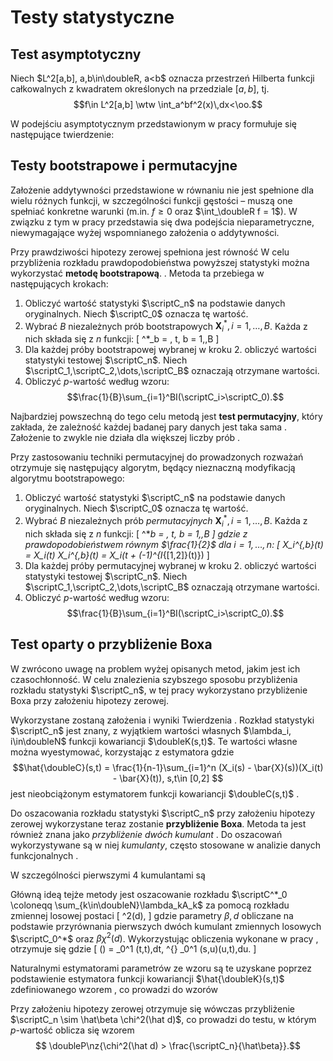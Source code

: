 # Testy statystyczne

```{=latex}
\fancyhead[LO]{\textbf{\small{Testy statystyczne}}}
\renewcommand{\headrulewidth}{0.5pt}
```

## Test asymptotyczny

Niech $L^2[a,b], a,b\in\doubleR, a<b$ oznacza przestrzeń Hilberta funkcji całkowalnych z kwadratem określonych na przedziale $[a,b]$, tj. $$f\in L^2[a,b] \wtw \int_a^bf^2(x)\,dx<\oo.$$

\AAA{do dopisania: def. wartości własnych funkcji, centralny rozkład $\chi^2$}

W podejściu asymptotycznym przedstawionym w pracy \cite{MCC} formułuje się następujące twierdzenie:
\begin{tw}\label{tw:asympt}
Niech $$X_i(t) = m(t)+\epsilon_i(t), 1 \le i \le n$$ będą $n$ niezależnymi procesami losowymi należącymi do przestrzeni $L^2[0,2]$ definiowanymi na przedziale $[0,2]$, gdzie $m$ jest daną funkcją, a $\epsilon_i$ jest procesem losowym o wartości oczekiwanej równej zero oraz funkcji kowariancji $\doubleC(s,t)$.

Załóżmy, że:
\begin{enumerate}
  \item $\tr(\doubleC) \coloneqq \int_0^2\doubleC(t,t)\,dt < \oo $
  \item $v_1(t) \coloneqq X_1(t) - m(t) $ spełnia własność
  \[
  \doubleE\norm{v_1}^4 = \doubleE \nz{\int_0^2 v^2_1(t)\,dt}^2 <\oo
  \]
  \item $\bigwedge_{t\in[0,2]}\nz{ \doubleC(t,t) >0\quad\land\quad \max_{t\in [0,2]} \doubleC(t,t) <\oo} $
  \item $\bigwedge_{(s,t)\in [0,2]^2} \doubleE(v_1^2(s)v_1^2(t)) < C < \oo $, gdzie $C$ jest pewną stałą niezależną od $(s,t)$
\end{enumerate}
\AAA{czy te założenia są tu wykorzystywane? bo mam wrażenie, że nie} \textcolor{blue}{Faktycznie nie wszystkie są potrzebne do tego twierdzenia. Tu potrzebne są A1 i A3. Proszę uzupełnić poniższy dowód z wykorzystaniem tego co jest w moim artykule na stronach 528-529. W samym twierdzeniu najlepiej zrobić tak: Przed twierdzeniem podać powyższe założenia, tylko napisać, że będziemy używać poniższych założeń w zależności od potrzeb. Natomiast w tym twierdzeniu napisać ,,Przyjmy, że prawdziwe są założenia A1 i A3.}

Wówczas przy prawdziwości hipotezy zerowej $H_0: \bigwedge_{t\in[0,1]}m(t)=m(1+t)$ mamy
\[
\scriptC_n \xto{d} \scriptC^* \coloneqq \sum_{k\in\doubleN} \lambda_kA_k,
\]
gdzie $A_k$ są niezależnymi zmiennymi losowymi o centralnym rozkładzie $\chi^2(1)$, a $\lambda_1,\lambda_2,\dots$ są wartościami własnymi funkcji kowariancji $$\doubleK(s,t)=\doubleC(s,t)-\doubleC(s,t+1)-\doubleC(s+1,t)+\doubleC(s+1,t+1),\ s,t\in[0,1]$$ takimi, że $\lambda_1\ge \lambda_2\ge \dots\ge 0$ i $\sum_{i=1}^\infty\lambda_i^2<\infty$.

\AAA{czy to "\underline{centralnym} rozkładzie chi2" jest konieczne?} \textcolor{blue}{nie jest konieczne, ale dobrze, aby Pan wiedział, że istnieje niecentralny rozkład chi-kwadrat}
\end{tw}
\begin{proof}
Korzystając z {Centralnego Twierdzenia Granicznego dla} zmiennych losowych przyjmujących wartości w przestrzeni Hilberta $L^2[0,2]$ z miarą probabilistyczną, zachodzi zbieżność
\[
\sqrt{n}(\bar{X}(t) -m(t)) \xto{d} z(t)
\]
gdzie $z$ jest procesem gaussowskim o wartości oczekiwanej 0 i funkcji kowariancji $\doubleC(s,t)$.
\AAA{czy jeśli w dowodzie jest twierdzenie, to mam je dopisać(+dowieść), czy wystarczy mi wiedzieć, jak działa?} \textcolor{blue}{można dopisać}
Przy założeniu hipotezy zerowej, z {twierdzenia o odwzorowaniach ciągłych}
\begin{equation}\label{eqn:zb.as.cn}
\scriptC_n = n \int_0^1 (\bar{X}(t) - \bar{X}(t+1))^2\,dt \xto{d} \int_0^1 (z(t)-z(1+t))^2\,dt
\end{equation}
Oznaczając $\xi(t) = z(t)-z(1+t)$ można zaobserwować, że również jest to proces gaussowski o wartości oczekiwanej 0. Funkcja kowariancji tego procesu:
\textcolor{blue}{
\begin{align*}
\doubleK(s,t)=&\Cov(\xi(s),\xi(t)\\
=&\doubleE\nk{\nz{\xi(s)-\doubleE(\xi(s)}\nz{\xi(t)-\doubleE(\xi(t))}}\\
=&\doubleE\nk{\nz{z(s)-z(1+s)-\doubleE(z(s)-z(1+s))}\nz{z(t)-z(1+t)-\doubleE(z(t)-z(1+t))}}\\
=&\doubleE\nk{\nz{z(s)-\doubleE(z(s))-(z(1+s)-\doubleE(z(1+s)))}\nz{z(t)-\doubleE(z(t))-(z(1+t)-\doubleE(z(1+t)))}}\\
=&\doubleE\nk{\nz{z(s)-\doubleE(z(s))}\nz{z(t)-\doubleE(z(t))}}\\
&-\doubleE\nk{\nz{z(s)-\doubleE(z(s))}\nz{(z(1+t)-\doubleE(z(1+t)))}}\\
&-\doubleE\nk{\nz{(z(1+s)-\doubleE(z(1+s)))}\nz{z(t)-\doubleE(z(t))}}\\
&+\doubleE\nk{\nz{z(1+s)-\doubleE(z(1+s))}\nz{z(1+t)-\doubleE(z(1+t))}}\\
=&\doubleC(s,t) - \doubleC(s,t+1) - \doubleC(s+1,t) + \doubleC(s+1,t+1).
\end{align*}}
jest funkcją z przestrzeni Hilberta $L^2[0,1]$. Wobec tego można zastosować rozkład \AAA{Karhunena-Loeve'a?}, co daje równość
\begin{equation}\label{eqn:rozkladKL}
\int_0^1 \xi(t)^2\,dt = \sum_{k\in\doubleN} \lambda_kA_k^2
\end{equation}
\end{proof}

\AAA{p-wartość tego? niby jest wzór w \cite{MCC}, ale ona jest wyznaczana symulacyjnie? trzeba opisać kroki algorytmu znowu?} \textcolor{blue}{rozpisujemy ten test, ponieważ jest to test asymptotyczny (test A)}

## Testy bootstrapowe i permutacyjne

Założenie addytywności przedstawione w równaniu \eqref{eqn:addytywnosc} nie jest spełnione dla wielu różnych funkcji, w szczególności funkcji gęstości -- muszą one spełniać konkretne warunki (m.in. $f\ge0$ oraz $\int_\doubleR f = 1$). W związku z tym w pracy \cite{MCC} przedstawia się dwa podejścia nieparametryczne, niewymagające wyżej wspomnianego założenia o addytywności.

Przy prawdziwości hipotezy zerowej spełniona jest równość
\begin{equation}\label{eqn:c_h0}
\scriptC_n = n\int_0^1 (\bar{X}(t) - m(t) + m(1+t) - \bar{X}(1+t))^2 dt.
\end{equation}
W celu przybliżenia rozkładu prawdopodobieństwa powyższej statystyki można wykorzystać **metodę bootstrapową**. \AAA{definicja bootstrapu}. Metoda ta przebiega w następujących krokach:

1. Obliczyć wartość statystyki $\scriptC_n$ na podstawie danych oryginalnych. Niech $\scriptC_0$ oznacza tę wartość.
2. Wybrać $B$ niezależnych prób bootstrapowych $\mathbf{X}^*_i, i = 1,\ldots,B$. Każda z nich składa się z $n$ funkcji:
\[
\mathbf{X}^*_b = \set{X_1^{*,b}(t),\ldots, X_n^{*,b}(t)}, \quad t\in[0,2], b = 1,\ldots,B
\]
3. Dla każdej próby bootstrapowej wybranej w kroku 2. obliczyć wartości statystyki testowej $\scriptC_n$. Niech $\scriptC_1,\scriptC_2,\dots,\scriptC_B$ oznaczają otrzymane wartości.
4. Obliczyć $p$-wartość według wzoru: $$\frac{1}{B}\sum_{i=1}^BI(\scriptC_i>\scriptC_0).$$
```{=latex}
% różnice względem oznaczeń w MCC:
% MCC         | ja
% -------------------------------
% Cn          | C0
% X^*_b       | X^*_b -- tak samo
% C^{*,b}_n   | C_b
```

```{=latex}
\begin{tw}
Jeżeli $\scriptC^*$ jest statystyką testową obliczoną na podstawie powyższego algorytmu, to
\begin{equation}\label{eqn:bootstrapstat}
\scriptC^*_n = n\int_0^1 \nz{\bar{X^*}(t)- \bar{X}(t) + \bar{X}(t+1) - \bar{X^*}(t+1)}^2 \,dt \xto{d} \int_0^1 \nz{z^*(t) - z^*(t+1)}^2 \,dt
\end{equation}
gdzie $z^*(t) - z^*(t+1)$ jest procesem gaussowskim o wartości oczekiwanej równej 0 i funkcji kowariancji $$\doubleK^*(s,t) = \doubleS(s,t) - \doubleS(s, t+1) - \doubleS(s+1,t) + \doubleS(s+1,t+1)  $$
gdzie $\doubleS(s,t), s,t\in[0,2]$ jest funkcją kowariancji z próby, tj. funkcją kowariancji $\bar{X}$.
\end{tw}
```
\begin{proof}
\AAA{no właśnie, \cite{MCC} twierdzi chyba, że dowód wymaga dogłębnych badań?} \textcolor{blue}{powyższe twierdzenie bym usunął i podał jego treść w luźnej formie jak to robią MCC. Aby to pokazać to trzeba więcej wysiłku, a to co oni podali to tylko intuicja.}
\end{proof}

\AAA{This resample algorithm takes advantage of the particular estimator properties and it is generalizable in order to approximate the distribution of general statistics -- jakie general statistics?} \textcolor{blue}{tutaj general znaczy dowolnej statystyki} Najbardziej powszechną do tego celu metodą jest **test permutacyjny**, który zakłada, że zależność każdej badanej pary danych jest taka sama \AAA{?} \textcolor{blue}{tzn. że rodzaj zależności dla każdej pary jest taki sam, np. liniowy}. Założenie to zwykle nie działa dla większej liczby prób \cite{MCC}.

Przy zastosowaniu techniki permutacyjnej do prowadzonych rozważań otrzymuje się następujący algorytm, będący nieznaczną modyfikacją algorytmu bootstrapowego:

1. Obliczyć wartość statystyki $\scriptC_n$ na podstawie danych oryginalnych. Niech $\scriptC_0$ oznacza tę wartość.
2. Wybrać $B$ niezależnych prób *permutacyjnych* $\mathbf{X}^*_i, i = 1,\ldots,B$. Każda z nich składa się z $n$ funkcji:
\[
\mathbf{X}^*_b = \set{X_1^{*,b}(t),\ldots, X_n^{*,b}(t)}, \quad t\in[0,2], b = 1,\ldots,B
\]
gdzie z prawdopodobieństwem równym $\frac{1}{2}$ dla $i=1,\ldots,n$:
\[
X_i^{*,b}(t) = X_i(t) \qquad\lor\qquad
X_i^{*,b}(t) = X_i(t + (-1)^{I_{[1,2]}(t)})
\]
\AAA{Czy to nie znaczy, że po prawej może być $t-1$ i wyjeżdża się poza $[0,2]$? jaka jest idea tych permutacji, co permutujemy?} \textcolor{blue}{Nie tak być nie może: $X_i^{*,b}(t) = X_i(t + (-1)^{I_{[1,2]}(t)})$ oznacza, że gdy $t\in [0,1]$, to $X_i^{*,b}(t) = X_i(t + (-1)^{I_{[1,2]}(t)})=X_i(t + (-1)^0)=X_i(t + 1)$, a gdy $t\in[1,2]$, to $X_i^{*,b}(t) = X_i(t + (-1)^{I_{[1,2]}(t)})=X_i(t + (-1)^1) = X_i(t -1)$. Chodzi o to, że albo zostawiamy dane tak jak są ($X_i^{*,b}(t) = X_i(t)$) lub zamieniamy dane przed (dla $t\in[0,1]$) z danymi po (dla $t\in[1,2]$) tj. $X_i^{*,b}(t) = X_i(t + (-1)^{I_{[1,2]}(t)})$.}
3. Dla każdej próby permutacyjnej wybranej w kroku 2. obliczyć wartości statystyki testowej $\scriptC_n$. Niech $\scriptC_1,\scriptC_2,\dots,\scriptC_B$ oznaczają otrzymane wartości.
4. Obliczyć $p$-wartość według wzoru: $$\frac{1}{B}\sum_{i=1}^BI(\scriptC_i>\scriptC_0).$$

\begin{tw}
\AAA{nie mogę znaleźć zbieżności tegoż} \textcolor{blue}{bez twierdzenia z podobnych powodów jak powyżej dla bootstrapu}
\end{tw}

## Test oparty o przybliżenie Boxa

W \cite{Smaga} zwrócono uwagę na problem wyżej opisanych metod, jakim jest ich czasochłonność. W celu znalezienia szybszego sposobu przybliżenia rozkładu statystyki $\scriptC_n$, w tej pracy wykorzystano przybliżenie Boxa przy założeniu hipotezy zerowej.

Wykorzystane zostaną założenia i wyniki Twierdzenia \ref{tw:asympt}. Rozkład statystyki $\scriptC_n$ jest znany, z wyjątkiem wartości własnych $\lambda_i, i\in\doubleN$ funkcji kowariancji $\doubleK(s,t)$. Te wartości własne można wyestymować, korzystając z estymatora
\begin{equation}\label{eqn:kkestimator}
\hat{\doubleK}(s,t) = \hat{\doubleC}(s,t) - \hat{\doubleC}(s, t+1) - \hat{\doubleC}(s-1, t) + \hat{\doubleC}(s+1, t+1), \quad s,t\in[0,1]
\end{equation}
gdzie $$\hat{\doubleC}(s,t) = \frac{1}{n-1}\sum_{i=1}^n (X_i(s) - \bar{X}(s))(X_i(t) - \bar{X}(t)), s,t\in [0,2] $$ jest nieobciążonym estymatorem funkcji kowariancji $\doubleC(s,t)$ \cite{Zhang}.

\begin{lm}
Przyjmując założenia Twierdzenia \ref{tw:asympt} oraz założenia A1-A4 zachodzi jednostajna zbieżność wg prawdopodobieństwa $$\hat{\doubleK}(s,t) \xto{P} \doubleK(s,t)$$ na $[0,1]^2$.
\end{lm}
\begin{proof}
Na podstawie wykorzystywanych założeń zachodzi $\hat{\doubleC}(s,t)\xto{P} \doubleC(s,t)$ jednostajnie na $[0,2]^2$ \textcolor{blue}{(patrz Twierdzenie 4.17 w \cite{Zhang})}. Korzystając z definicji estymatora podanej w \eqref{eqn:kkestimator} oraz z {twierdzenia o odwzorowaniu ciągłym}, otrzymujemy tezę.
\end{proof}

Do oszacowania rozkładu statystyki $\scriptC_n$ przy założeniu hipotezy zerowej wykorzystane teraz zostanie **przybliżenie Boxa**. Metoda ta jest również znana jako *przybliżenie dwóch kumulant* \cite{Zhang}. Do oszacowań wykorzystywane są w niej *kumulanty*, często stosowane w analizie danych funkcjonalnych \cite{Smaga}.
\begin{defi}
Niech $X$ będzie zmienną losową, a $\psi_X(t)$ jej funkcją charakterystyczną. Jeżeli
$$
\log(\psi_X(t)) = \sum_{k=1}^\oo \kappa_k(X) \frac{it^k}{k!}
$$
to wielkości $\kappa_k(X)$ nazywane są \textbf{kumulantami} zmiennej losowej $X$.
\end{defi}
W szczególności pierwszymi 4 kumulantami są
\begin{align*}
\kappa_1(X) &= \doubleE(X), &\quad
\kappa_2(X) &= \Var(X),\\
\kappa_3(X) &= \doubleE(X-\doubleE(X))^3, &\quad
\kappa_4(X) &= \doubleE(X-\doubleE(X))^4 - 3\Var^2(X).
\end{align*}

Główną ideą tejże metody jest oszacowanie rozkładu $\scriptC^*_0 \coloneqq \sum_{k\in\doubleN}\lambda_kA_k$ za pomocą rozkładu zmiennej losowej postaci
\[ \beta \chi^2(d), \]
gdzie parametry $\beta, d$ obliczane na podstawie przyrównania pierwszych dwóch kumulant zmiennych losowych $\scriptC_0^*$ oraz $\beta \chi^2(d)$. Wykorzystując obliczenia wykonane w pracy \cite{Zhang}, otrzymuje się
\begin{equation}\label{eqn:betad}
\beta = \frac{\tr(\doubleK^{\otimes 2})}{\tr(\doubleK)}, \quad
d = \frac{\tr^2(\doubleK)}{\tr(\doubleK^{\otimes 2})},
\end{equation}
gdzie
\[
\tr(\doubleK) = \int_0^1 \doubleK(t,t)\,dt, \quad
\doubleK^{\otimes 2} \coloneqq \int_0^1 \doubleK(s,u)\doubleK(u,t)\,du.
\]

Naturalnymi estymatorami parametrów ze wzoru \eqref{eqn:betad} są te uzyskane poprzez podstawienie estymatora funkcji kowariancji $\hat{\doubleK}(s,t)$ zdefiniowanego wzorem \eqref{eqn:kkestimator}, co prowadzi do wzorów

\begin{equation}\label{eqn:betadestimator}
\hat\beta = \frac{\tr(\hat\doubleK^{\otimes 2})}{\tr(\hat\doubleK)}, \quad
\hat{d} = \frac{\tr^2(\hat\doubleK)}{\tr(\hat\doubleK^{\otimes 2})}.
\end{equation}

Przy założeniu hipotezy zerowej otrzymuje się wówczas przybliżenie $\scriptC_n \sim \hat\beta \chi^2(\hat d)$, co prowadzi do testu, w którym $p$-wartość oblicza się wzorem
$$ \doubleP\nz{\chi^2(\hat d) > \frac{\scriptC_n}{\hat\beta}}.$$

\AAA{czy tyle wystarczy?} \textcolor{blue}{póki co tak, ale jeśli starczy czasu i miejsca, to coś dopiszemy}
